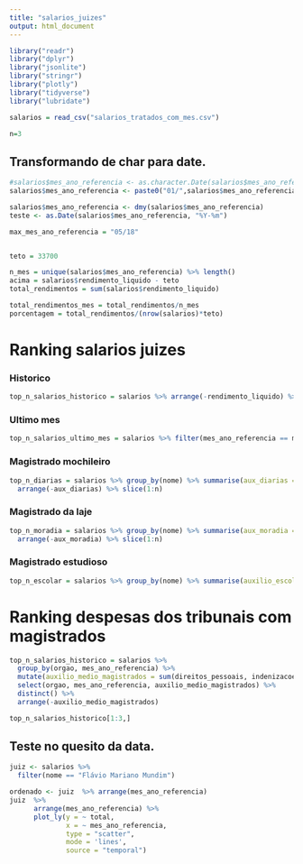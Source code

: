 ```yaml
---
title: "salarios_juizes"
output: html_document
---
```


```r
library("readr")
library("dplyr")
library("jsonlite")
library("stringr")
library("plotly")
library("tidyverse")
library("lubridate")
```


```r
salarios = read_csv("salarios_tratados_com_mes.csv")

n=3
```


## Transformando de char para date.
```r
#salarios$mes_ano_referencia <- as.character.Date(salarios$mes_ano_referencia)
salarios$mes_ano_referencia <- paste0("01/",salarios$mes_ano_referencia )

salarios$mes_ano_referencia <- dmy(salarios$mes_ano_referencia)
teste <- as.Date(salarios$mes_ano_referencia, "%Y-%m")
```


```r

max_mes_ano_referencia = "05/18"


teto = 33700

n_mes = unique(salarios$mes_ano_referencia) %>% length()
acima = salarios$rendimento_liquido - teto
total_rendimentos = sum(salarios$rendimento_liquido)

total_rendimentos_mes = total_rendimentos/n_mes
porcentagem = total_rendimentos/(nrow(salarios)*teto)
```

# Ranking salarios juizes
### Historico
```r
top_n_salarios_historico = salarios %>% arrange(-rendimento_liquido) %>% slice(1:n) %>% select(nome, mes_ano_referencia, rendimento_liquido)
```

### Ultimo mes
```r
top_n_salarios_ultimo_mes = salarios %>% filter(mes_ano_referencia == max_mes_ano_referencia) %>% arrange(-rendimento_liquido) %>% slice(1:n) %>% select(nome, mes_ano_referencia, rendimento_liquido)
```

### Magistrado mochileiro
```r
top_n_diarias = salarios %>% group_by(nome) %>% summarise(aux_diarias = sum(diarias)) %>% 
  arrange(-aux_diarias) %>% slice(1:n)
```

### Magistrado da laje
```r
top_n_moradia = salarios %>% group_by(nome) %>% summarise(aux_moradia = sum(auxilio_moradia)) %>% 
  arrange(-aux_moradia) %>% slice(1:n)
```

### Magistrado estudioso
```r
top_n_escolar = salarios %>% group_by(nome) %>% summarise(auxilio_escola = sum(auxilio_pre_escolar)) %>% arrange(-auxilio_escola) %>% slice(1:n)
```

# Ranking despesas dos tribunais com magistrados
```r
top_n_salarios_historico = salarios %>% 
  group_by(orgao, mes_ano_referencia) %>% 
  mutate(auxilio_medio_magistrados = sum(direitos_pessoais, indenizacoes, direitos_eventuais)/n()) %>% 
  select(orgao, mes_ano_referencia, auxilio_medio_magistrados) %>%
  distinct() %>% 
  arrange(-auxilio_medio_magistrados)

top_n_salarios_historico[1:3,]
```



## Teste no quesito da data. 
```r
juiz <- salarios %>%
  filter(nome == "Flávio Mariano Mundim")

ordenado <- juiz  %>% arrange(mes_ano_referencia)
juiz  %>%
      arrange(mes_ano_referencia) %>%
      plot_ly(y = ~ total,
              x = ~ mes_ano_referencia,
              type = "scatter",
              mode = 'lines',
              source = "temporal")


```

